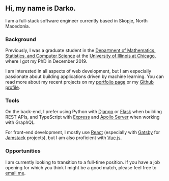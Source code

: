 ## Hi, my name is Darko.

I am a full-stack software engineer currently based in Skopje, North Macedonia.

### Background

Previously, I was a graduate student in the [Department of Mathematics, Statistics, and Computer Science](https://mscs.uic.edu/)
at the [University of Illinois at Chicago](https://www.uic.edu), where I got my PhD in December 2019.

I am interested in all aspects of web development, but I am especially passionate about building applications driven by machine learning. You can read more about my recent projects on my [portfolio page](/projects) or my [Github profile](https://github.com/dtrifuno).

### Tools

On the back-end, I prefer using Python with [Django](https://www.djangoproject.com/) or [Flask](https://flask.palletsprojects.com/) when building REST APIs,
and TypeScript with [Express](https://expressjs.com/) and [Apollo Server](https://www.apollographql.com/docs/apollo-server/) when working with GraphQL.

For front-end development, I mostly use [React](https://reactjs.org/) (especially with [Gatsby](https://www.gatsbyjs.com/) for [Jamstack](https://jamstack.org/what-is-jamstack/) projects), but I am also proficient with [Vue.js](https://vuejs.org/).

### Opportunities

I am currently looking to transition to a full-time position. If you have a job opening for which you think I might be a good match, please feel free to [email me](mailto:dtrifuno@gmail.com).
